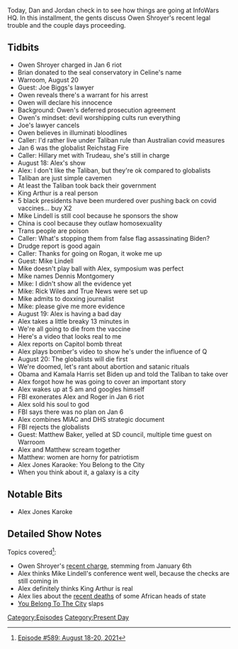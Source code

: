{{DEFAULTSORT:
    #_EPISODE_0589:August 18-20, 2021
}}{{Episode
    | title             = August 18-20, 2021
    | caption           = Listen to this episode on [https://knowledgefight.libsyn.com/589-august-18-20-2021 Libsyn] [https://open.spotify.com/episode/4Sv8fGDxnB1NlwDB7doA0K Spotify], Read the [[Transcript/589: August 18-20, 2021|Unofficial Transcript]], View discussion on [https://reddit.com/p9rwkc Reddit]
    | episodeNumber     = 589
    | length            = 01:51:13
    | airDate           = August 23, 2021
    | coverageStartDate = August 18, 2021
    | coverageEndDate   = August 20, 2021
    | episodeType       = [[:Category:Present Day|Present Day]]
    | appearance        = [[Owen Shroyer]], [[Joe Biggs's lawyer]], [[Hillary Clinton]], [[Justin Trudeau]], [[King Arthur]], [[Mike Lindell]], [[Dennis Montgomery]], [[Rich Wiles]], [[Obama]], [[Kamala Harris]], [[Roger Stone]], [[Matthew Baker]]
    | oocDrop           = *Send in the clowns* Jose in Florida, you're on
    | previousEpisode   = [[588: August 15, 2021]]
    | nextEpisode       = [[590: August 24, 2021]]
}}

{{Stub}}

Today, Dan and Jordan check in to see how things are going at InfoWars HQ. In this installment, the gents discuss Owen Shroyer's recent legal trouble and the couple days proceeding.

==Tidbits==

*Owen Shroyer charged in Jan 6 riot
*Brian donated to the seal conservatory in Celine's name
*Warroom, August 20
*Guest: Joe Biggs's lawyer
*Owen reveals there's a warrant for his arrest
*Owen will declare his innocence
*Background: Owen's deferred prosecution agreement
*Owen's mindset: devil worshipping cults run everything
*Joe's lawyer cancels
*Owen believes in illuminati bloodlines
*Caller: I'd rather live under Taliban rule than Australian covid measures
*Jan 6 was the globalist Reichstag Fire
*Caller: Hillary met with Trudeau, she's still in charge
*August 18: Alex's show
*Alex: I don't like the Taliban, but they're ok compared to globalists
*Taliban are just simple cavemen
*At least the Taliban took back their government
*King Arthur is a real person
*5 black presidents have been murdered over pushing back on covid vaccines... buy X2
*Mike Lindell is still cool because he sponsors the show
*China is cool because they outlaw homosexuality
*Trans people are poison
*Caller: What's stopping them from false flag assassinating Biden?
*Drudge report is good again
*Caller: Thanks for going on Rogan, it woke me up
*Guest: Mike Lindell
*Mike doesn't play ball with Alex, symposium was perfect
*Mike names Dennis Montgomery
*Mike: I didn't show all the evidence yet
*Mike: Rick Wiles and True News were set up
*Mike admits to doxxing journalist
*Mike: please give me more evidence
*August 19: Alex is having a bad day
*Alex takes a little breaky 13 minutes in
*We're all going to die from the vaccine
*Here's a video that looks real to me
*Alex reports on Capitol bomb threat
*Alex plays bomber's video to show he's under the influence of Q
*August 20: The globalists will die first
*We're doomed, let's rant about abortion and satanic rituals
*Obama and Kamala Harris set Biden up and told the Taliban to take over
*Alex forgot how he was going to cover an important story
*Alex wakes up at 5 am and googles himself
*FBI exonerates Alex and Roger in Jan 6 riot
*Alex sold his soul to god
*FBI says there was no plan on Jan 6
*Alex combines MIAC and DHS strategic document
*FBI rejects the globalists
*Guest: Matthew Baker, yelled at SD council, multiple time guest on Warroom
*Alex and Matthew scream together
*Matthew: women are horny for patriotism
*Alex Jones Karaoke: You Belong to the City
*When you think about it, a galaxy is a city

==Notable Bits==

*Alex Jones  Karoke

==Detailed Show Notes==

Topics covered<ref>[https://knowledgefight.com/research/2021/8/22/episode-589-august-18-20-2021 Episode #589: August 18-20, 2021]</ref>:

*Owen Shroyer's [https://s3.documentcloud.org/documents/21046736/8-19-21-us-v-jonathan-owen-shroyer-complaint-affidavit.pdf recent charge], stemming from January 6th
*Alex thinks Mike Lindell's conference went well, because the checks are still coming in
*Alex definitely thinks King Arthur is real
*Alex lies about the [https://www.reuters.com/article/factcheck-africa-leaders/fact-check-these-four-leaders-were-not-killed-for-opposing-covid-19-vaccination-idUSL2N2NP2SW recent deaths] of some African heads of state
*[https://www.youtube.com/watch?v=8TToLgW7zuc You Belong To The City] slaps

[[Category:Episodes]]
[[Category:Present Day]]
